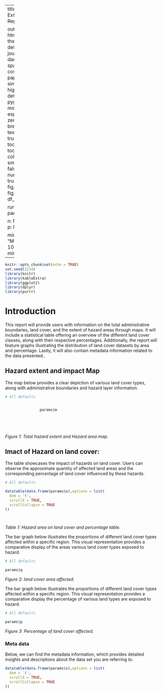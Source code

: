 
---
title: Land Cover Extent Statistics Report|

output: 
 html_document:
   theme: flatly # default, cerulean, journal, flatly, darkly, readable, spacelab, united, cosmo, lumen, paper, sandstone, simplex, and yeti
   highlight: tango # default, tango, pygments, kate, monochrome, espresso, zenburn, haddock, breezedark, and textmate
   smart: true
   toc: true
   toc_depth: 2
   toc_float:
     collapsed: false
     smooth_scroll: false
   numbers_sections: true
   fig_width: 7
   fig_height: 6
   fig_caption: true
   df_print: paged

runtime: shiny   
params:

  n: NA
  m: NA
  o: NA
  p: NA
  q: NA
  s: NA
  
  minimum: 
    label: "Minimum:"
    value: 100
    input: slider
    min: 0
    max: 1000
---


```{r setup, include=FALSE}
knitr::opts_chunk$set(echo = TRUE)
set.seed(1234)
library(knitr)
library(kableExtra)
library(ggplot2)
library(dplyr)
library(purrr)

```
# Introduction 

This report will provide users with information on the total administrative boundaries, land cover, and the extent of hazard areas through maps. It will include a statistical table offering an overview of the different land cover classes, along with their respective percentages. Additionally, the report will feature graphs illustrating the distribution of land cover datasets by area and percentage. Lastly, it will also contain metadata information related to the data presented..


## Hazard extent and impact Map

The map below provides a clear depiction of various land cover types, along with administrative boundaries and hazard layer information. 

```{r echo=FALSE, message=TRUE, paged.print=FALSE}

# All defaults


                params$m



 
```

*Figure 1: Total hazard extent and Hazard area map.* 

## Imact of Hazard on land cover:

The table showcases the impact of hazards on land cover. Users can observe the approximate quantity of affected land areas and the corresponding percentage of land cover influenced by these hazards.

```{r echo=FALSE, message=TRUE, paged.print=FALSE}

# All defaults

datatable(data.frame(params$o),options = list(
  dom = 't',
  scrollX = TRUE,
  scrollCollapse = TRUE
))

    

```

*Table 1: Hazard area on land cover and percentage table.*


The bar graph below illustrates the proportions of different land cover types affected within a specific region. This visual representation provides a comparative display of the areas various land cover types exposed to hazard.

```{r echo=FALSE, message=TRUE, paged.print=FALSE}

# All defaults

params$q


```
*Figure 2:  land cover area affected.* 

The bar graph below illustrates the proportions of different land cover types affected within a specific region. This visual representation provides a comparative display the percentage of various land  types are exposed to hazard. 


```{r echo=FALSE, message=TRUE, paged.print=FALSE}

# All defaults

params$p


```
*Figure 3: Percentage of land cover affected.* 





### Meta data  

Below, we can find the metadata information, which provides detailed insights and descriptions about the data set you are referring to.

```{r echo=FALSE, message=TRUE, paged.print=FALSE}

datatable(data.frame(params$s),options = list(
  dom = 't',
  scrollX = TRUE,
  scrollCollapse = TRUE
))


```

